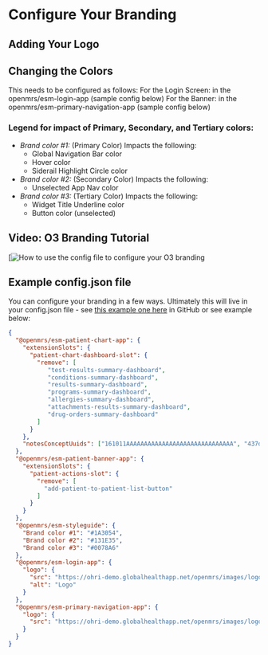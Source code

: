 # Configure Your Branding

## Adding Your Logo

## Changing the Colors
This needs to be configured as follows:
For the Login Screen: in the openmrs/esm-login-app (sample config below)
For the Banner: in the openmrs/esm-primary-navigation-app (sample config below)

### Legend for impact of Primary, Secondary, and Tertiary colors:

* *Brand color #1:* (Primary Color) Impacts the following:
  * Global Navigation Bar color 
  * Hover color
  * Siderail Highlight Circle color
* *Brand color #2:* (Secondary Color) Impacts the following:
  * Unselected App Nav color 
* *Brand color #3:* (Tertiary Color) Impacts the following:
  * Widget Title Underline color 
  * Button color (unselected) 

## Video: O3 Branding Tutorial
[![How to use the config file to configure your O3 branding](https://www.youtube.com/watch?v=u5TmUFBrm_s)

## Example config.json file

You can configure your branding in a few ways. Ultimately this will live in your config.json file - see [this example one here](https://github.com/UCSF-IGHS/openmrs-esm-ohri/blob/master/packages/esm-ohri-core-app/src/ohri-patient-dashboards-config.json) in GitHub or see example below:

```json
{
  "@openmrs/esm-patient-chart-app": {
    "extensionSlots": {
      "patient-chart-dashboard-slot": {
        "remove": [
           "test-results-summary-dashboard",
           "conditions-summary-dashboard",
           "results-summary-dashboard",
           "programs-summary-dashboard",
           "allergies-summary-dashboard",
           "attachments-results-summary-dashboard",
           "drug-orders-summary-dashboard"
        ]
      }
    },
    "notesConceptUuids": ["161011AAAAAAAAAAAAAAAAAAAAAAAAAAAAAA", "437d1e25-e7ab-481c-aabc-01f21c6cdef1"]
  },
  "@openmrs/esm-patient-banner-app": {
    "extensionSlots": {
      "patient-actions-slot": {
        "remove": [
          "add-patient-to-patient-list-button"
        ]
      }
    }
  },
  "@openmrs/esm-styleguide": {
    "Brand color #1": "#1A3054",
    "Brand color #2": "#131E35",
    "Brand color #3": "#0078A6"
  },
  "@openmrs/esm-login-app": {
    "logo": {
      "src": "https://ohri-demo.globalhealthapp.net/openmrs/images/logos/ohri_logo_lightbg.svg",
      "alt": "Logo"
    }
  },
  "@openmrs/esm-primary-navigation-app": {
    "logo": {
      "src": "https://ohri-demo.globalhealthapp.net/openmrs/images/logos/ohri_logo_darkbg.svg"
    }
  }
}
```
